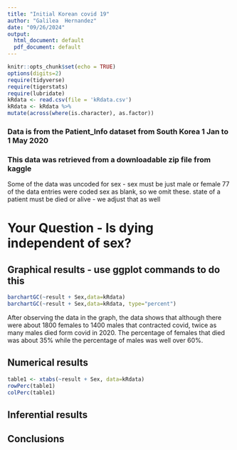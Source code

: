 ```yaml
---
title: "Initial Korean covid 19"
author: "Galilea  Hernandez"
date: "09/26/2024"
output:
  html_document: default
  pdf_document: default
---
```


```r
knitr::opts_chunk$set(echo = TRUE)
options(digits=2)
require(tidyverse)
require(tigerstats)
require(lubridate)
kRdata <- read.csv(file = 'kRdata.csv')
kRdata <- kRdata %>%
mutate(across(where(is.character), as.factor))

```
### Data is from the Patient_Info dataset from South Korea 1 Jan to 1 May 2020
### This data was retrieved from a downloadable zip file from kaggle

Some of the data was uncoded for sex - sex must be just male or female
77 of the data entries were coded sex  as blank, so we omit these.
state of a patient must be died or alive - we adjust that as well   
  
# Your Question - Is dying independent of sex?






## Graphical results - use ggplot commands to do this  
```r
barchartGC(~result + Sex,data=kRdata)
barchartGC(~result + Sex,data=kRdata, type="percent")

```

After observing the data in the graph, the data shows that although there were about 1800 females to 1400 males that contracted covid, twice as many males died form covid in 2020. The percentage of females that died was about 35% while the percentage of males was well over 60%.
  





  
## Numerical results
```r
table1 <- xtabs(~result + Sex, data=kRdata)
rowPerc(table1)
colPerc(table1)
```



## Inferential results 




## Conclusions

